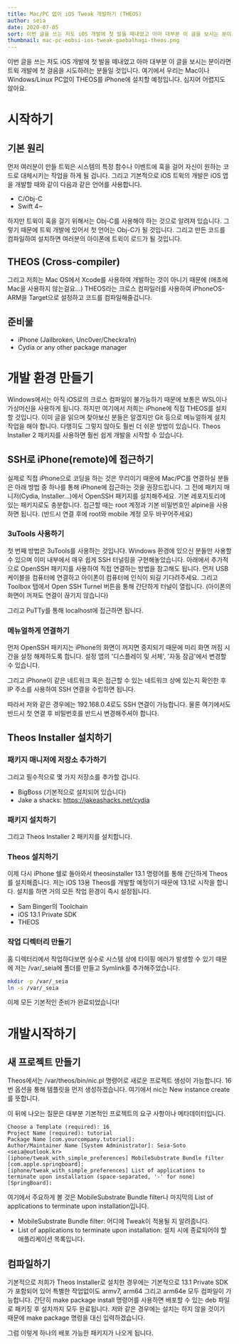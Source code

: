 ```yaml
---
title: Mac/PC 없이 iOS Tweak 개발하기 (THEOS)
author: seia
date: 2020-07-05
sort: 이번 글을 쓰는 저도 iOS 개발에 첫 발을 떼내었고 아마 대부분 이 글을 보시는 분이라면...
thumbnail: mac-pc-eobsi-ios-tweak-gaebalhagi-theos.png
---
```


이번 글을 쓰는 저도 iOS 개발에 첫 발을 떼내었고 아마 대부분 이 글을 보시는 분이라면 트윅 개발에 첫 걸음을 시도하려는 분들일 것입니다.
여기에서 우리는 Mac이나 Windows/Linux PC없이 THEOS를 iPhone에 설치할 예정입니다.
심지어 어렵지도 않아요.

# 시작하기

## 기본 원리

먼저 여러분이 만들 트윅은 시스템의 특정 함수나 이벤트에 훅을 걸어 자신이 원하는 코드로 대체시키는 작업을 하게 될 겁니다.
그리고 기본적으로 iOS 트윅의 개발은 iOS 앱을 개발할 때와 같이 다음과 같은 언어를 사용합니다.

- C/Obj-C
- Swift 4~

하지만 트윅이 훅을 걸기 위해서는 Obj-C를 사용해야 하는 것으로 알려져 있습니다.
그렇기 때문에 트윅 개발에 있어서 첫 언어는 Obj-C가 될 것입니다.
그리고 만든 코드를 컴파일하여 설치하면 여러분의 아이폰에 트윅이 로드가 될 것입니다.

## THEOS (Cross-compiler)

그리고 저희는 Mac OS에서 Xcode를 사용하여 개발하는 것이 아니기 때문에 (애초에 Mac을 사용하지 않는걸요...) THEOS라는 크로스 컴파일러를 사용하여 iPhoneOS-ARM을 Target으로 설정하고 코드를 컴파일해줄겁니다.

## 준비물

- iPhone (Jailbroken, Unc0ver/Checkra1n)
- Cydia or any other package manager

# 개발 환경 만들기

Windows에서는 아직 iOS로의 크로스 컴파일이 불가능하기 때문에 보통은 WSL이나 가상머신을 사용하게 됩니다.
하지만 여기에서 저희는 iPhone에 직접 THEOS를 설치할 것입니다.
이미 글을 읽으며 찾아보신 분들은 알겠지만 Git 등으로 메뉴얼하게 설치 작업을 해야 합니다.
다행히도 그렇지 않아도 훨씬 더 쉬운 방법이 있습니다.
Theos Installer 2 패키지를 사용하면 훨씬 쉽게 개발을 시작할 수 있습니다.

## SSH로 iPhone(remote)에 접근하기

실제로 직접 iPhone으로 코딩을 하는 것은 무리이기 때문에 Mac/PC를 연결하실 분들은 아래 방법 중 하나를 통해 iPhone에 접근하는 것을 권장드립니다.
그 전에 패키지 매니저(Cydia, Installer...)에서 OpenSSH 패키지를 설치해주세요.
기본 레포지토리에 있는 패키지로도 충분합니다. 접근할 때는 root 계정과 기본 비밀번호인 alpine을 사용하면 됩니다. (반드시 연결 후에 root와 mobile 계정 모두 바꾸어주세요)

### 3uTools 사용하기

첫 번째 방법은 3uTools를 사용하는 것입니다.
Windows 환경에 있으신 분들만 사용할 수 있으며 이미 내부에서 매우 쉽게 SSH 터널링을 구현해놓았습니다.
아래에서 추가적으로 OpenSSH 패키지를 사용하여 직접 연결하는 방법을 참고해도 됩니다.
먼저 USB 케이블을 컴퓨터에 연결하고 아이폰이 컴퓨터에 인식이 되길 기다려주세요.
그리고 Toolbox 탭에서 Open SSH Turnel 버튼을 통해 간단하게 터널이 열립니다. (아이폰의 화면이 꺼져도 연결이 끊기지 않습니다)

그리고 PuTTy를 통해 localhost에 접근하면 됩니다.

### 메뉴얼하게 연결하기

먼저 OpenSSH 패키지는 iPhone의 화면이 꺼지면 중지되기 때문에 미리 화면 꺼짐 시간을 설정 해제하도록 합니다.
설정 앱의 '디스플레이 및 서체', '자동 잠금'에서 변경할 수 있습니다.

그리고 iPhone이 같은 네트워크 혹은 접근할 수 있는 네트워크 상에 있는지 확인한 후 IP 주소를 사용하여 SSH 연결을 수립하면 됩니다.

따라서 저와 같은 경우에는 192.168.0.4로도 SSH 연결이 가능합니다.
물론 여기에서도 반드시 첫 연결 후 비밀번호를 반드시 변경해주셔야 합니다.

## Theos Installer 설치하기

### 패키지 매니저에 저장소 추가하기

그리고 필수적으로 몇 가지 저장소를 추가할 겁니다.

- BigBoss (기본적으로 설치되어 있습니다)
- Jake a shacks: https://jakeashacks.net/cydia

### 패키지 설치하기

그리고 Theos Installer 2 패키지를 설치합니다.

### Theos 설치하기

이제 다시 iPhone 쉘로 돌아와서 theosinstaller 13.1 명령어를 통해 간단하게 Theos를 설치해줍니다.
저는 iOS 13용 Theos를 개발할 예정이기 때문에 13.1로 시작을 합니다.
설치를 하면 거의 모든 작업 환경이 즉시 설정됩니다.

- Sam Binger의 Toolchain
- iOS 13.1 Private SDK
- THEOS

### 작업 디렉터리 만들기

홈 디렉터리에서 작업하다보면 실수로 시스템 상에 타이핑 에러가 발생할 수 있기 때문에 저는 /var/_seia에 폴더를 만들고 Symlink를 추가해주었습니다.

```sh
mkdir -p /var/_seia
ln -s /var/_seia
```

이제 모든 기본적인 준비가 완료되었습니다!

# 개발시작하기

## 새 프로젝트 만들기

Theos에서는 /var/theos/bin/nic.pl 명령어로 새로운 프로젝트 생성이 가능합니다.
16번 옵션을 통해 템플릿을 먼저 생성하겠습니다. 여기에서 nic는 New instance create를 뜻합니다.

이 뒤에 나오는 질문은 대부분 기본적인 프로젝트의 요구 사항이나 메타데이터입니다.

```
Choose a Template (required): 16
Project Name (required): tutorial
Package Name [com.yourcompany.tutorial]:
Author/Maintainer Name [System Administrator]: Seia-Soto <seia@outlook.kr>
[iphone/tweak_with_simple_preferences] MobileSubstrate Bundle filter [com.apple.springboard]:
[iphone/tweak_with_simple_preferences] List of applications to terminate upon installation (space-separated, '-' for none) [SpringBoard]:
```

여기에서 주요하게 볼 것은 MobileSubstrate Bundle filter나 마지막의 List of applications to terminate upon installation입니다.

- MobileSubstrate Bundle filter: 어디에 Tweak이 적용될 지 알려줍니다.
- List of applications to terminate upon installation: 설치 시에 종료되어야 할 애플리케이션 목록입니다.

## 컴파일하기

기본적으로 저희가 Theos Installer로 설치한 경우에는 기본적으로 13.1 Private SDK가 포함되어 있어 특별한 작업없이도 armv7, arm64 그리고 arm64e 모두 컴파일이 가능합니다.
간단히 make package install 명령어를 사용하면 배포할 수 있는 deb 파일로 패키징 후 설치까지 모두 완료됩니다.
저와 같은 경우에는 설치는 하지 않을 것이기 때문에 make package 명령을 대신 입력하겠습니다.

그럼 이렇게 하나의 배포 가능한 패키지가 나오게 됩니다.

